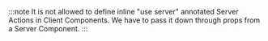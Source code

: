 :::note
It is not allowed to define inline "use server" annotated Server Actions in Client Components. We have to pass it down through props from a Server Component.
:::
